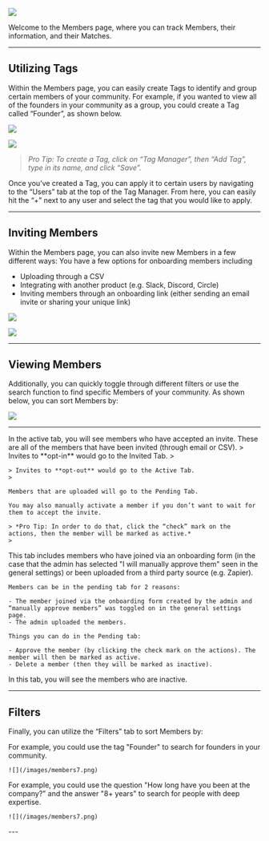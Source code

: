 ![](/images/members-1-vF.png)

Welcome to the Members page, where you can track Members, their information, and their Matches. 

---

## **Utilizing Tags**

Within the Members page, you can easily create Tags to identify and group certain members of your community. For example, if you wanted to view all of the founders in your community as a group, you could create a Tag called “Founder”, as shown below.

![](/images/members2.png)

![](/images/members3.png)

> *Pro Tip: To create a Tag, click on “Tag Manager”, then “Add Tag”, type in its name, and click “Save”.*
> 

Once you’ve created a Tag, you can apply it to certain users by navigating to the “Users” tab at the top of the Tag Manager. From here, you can easily hit the “+” next to any user and select the tag that you would like to apply.

---

## **Inviting Members**

Within the Members page, you can also invite new Members in a few different ways: You have a few options for onboarding members including 

- Uploading through a CSV
- Integrating with another product (e.g. Slack, Discord, Circle)
- Inviting members through an onboarding link (either sending an email invite or sharing your unique link)

![](/images/members4.png)

![](/images/members5.png)

---

## **Viewing Members**

Additionally, you can quickly toggle through different filters or use the search function to find specific Members of your community. As shown below, you can sort Members by:

![](/images/members-6-vFF.png)

---

<Tabs>
  <Tab title="Active Tab">
    In the active tab, you will see members who have accepted an invite.
  </Tab>
  <Tab title="Invited Tab">
    These are all of the members that have been invited (through email or CSV).
    > Invites to **opt-in** would go to the Invited Tab.
    > 

    > Invites to **opt-out** would go to the Active Tab.
    > 

    Members that are uploaded will go to the Pending Tab.

    You may also manually activate a member if you don’t want to wait for them to accept the invite.

    > *Pro Tip: In order to do that, click the “check” mark on the actions, then the member will be marked as active.*
    > 
  </Tab>
 <Tab title="Pending Tab">
    This tab includes members who have joined via an onboarding form (in the case that the admin has selected "I will manually approve          them" seen in the general settings) or been uploaded from a third party source (e.g. Zapier). 

    Members can be in the pending tab for 2 reasons:

    - The member joined via the onboarding form created by the admin and “manually approve members” was toggled on in the general settings      page.
    - The admin uploaded the members.

    Things you can do in the Pending tab:

    - Approve the member (by clicking the check mark on the actions). The member will then be marked as active.
    - Delete a member (then they will be marked as inactive).
  </Tab>
 <Tab title="Inactive Tab">
    In this tab, you will see the members who are inactive.
  </Tab>
</Tabs>

---

## **Filters**

Finally, you can utilize the “Filters” tab to sort Members by:

<Tabs>
  <Tab title="Tags">
    For example, you could use the tag "Founder" to search for founders in your community.
    
    ![](/images/members7.png)
  </Tab>
  <Tab title="Questions">
    For example, you could use the question "How long have you been at the company?" and the answer "8+ years" to search for people with        deep expertise.

    ![](/images/members7.png)
  </Tab>
</Tabs>
---
